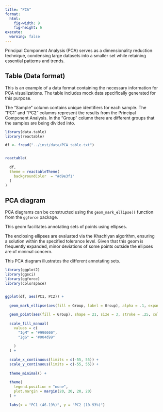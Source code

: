 ```yaml
---
title: "PCA"
format:
  html:
    fig-width: 9
    fig-height: 6
execute: 
  warning: false
---
```


Principal Component Analysis (PCA) serves as a dimensionality reduction technique, condensing large datasets into a smaller set while retaining essential patterns and trends.

## Table (Data format)

This is an example of a data format containing the necessary information for PCA visualizations. The table includes mock data specifically generated for this purpose.

The "Sample" column contains unique identifiers for each sample. The "PC1" and "PC2" columns represent the results from the Principal Component Analysis. In the "Group" column there are different groups that the samples are being divided into.

```r

library(data.table)
library(reactable)

df <- fread("../inst/data/PCA_table.txt")


reactable(
  
  df, 
  theme = reactableTheme(
    backgroundColor  = "#d9e3f1"
  )
)
```


## PCA diagram

PCA diagrams can be constructed using the `geom_mark_ellipse()` function from the `ggforce` package.

This geom facilitates annotating sets of points using ellipses.

The enclosing ellipses are evaluated  via the Khachiyan algorithm, ensuring a solution within the specified tolerance level. Given that this geom is frequently expanded, minor deviations of some points outside the ellipses are of minimal concern.

This PCA diagram illustrates the different annotating sets.

```r

library(ggplot2)
library(ggsci)
library(ggforce)
library(colorspace)


ggplot(df, aes(PC1, PC2)) +
  
  geom_mark_ellipse(aes(fill = Group, label = Group), alpha = .1, expand = unit(3, "mm"), label.fill = "transparent") +
  
  geom_point(aes(fill = Group), shape = 21, size = 3, stroke = .25, color = "white") +
  
  scale_fill_manual(
    values = c(
      "IgM" = "#990000",
      "IgG" = "#004d99"
      
    )
  ) +
  
  scale_x_continuous(limits = c(-55, 55)) +
  scale_y_continuous(limits = c(-55, 55)) +
  
  theme_minimal() +
  
  theme(
    legend.position = "none",
    plot.margin = margin(20, 20, 20, 20)
  ) +
  
  labs(x = "PC1 (46.19%)", y = "PC2 (10.93%)")

```
